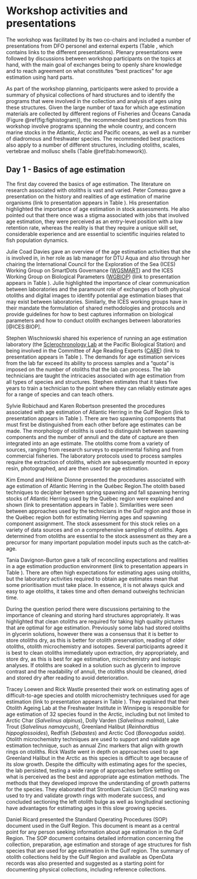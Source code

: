 # Workshop activities and presentations

The workshop was facilitated by its two co-chairs and included a number of presentations from DFO personel and external experts (Table \ref{tab:talks}, which contains links to the different presentations). Plenary presentations were followed by discussions between workshop participants on the topics at hand, with the main goal of exchanges being to openly share knowledge and to reach agreement on what constitutes "best practices" for age estimation using hard parts.

As part of the workshop planning, participants were asked to provide a summary of physical collections of hard structures and to identify the programs that were involved in the collection and analysis of ages using these structures. Given the large number of taxa for which age estimation materials are collected by different regions of Fisheries and Oceans Canada (Figure \@ref(fig:fighistogram)), the recommended best practices from this workshop involve programs spanning the whole country, and concern marine stocks in the Atlantic, Arctic and Pacific oceans, as well as a number of diadromous and freshwater species. The recommended best practices also apply to a number of different structures, including otoliths, scales, vertebrae and mollusc shells (Table \@ref(tab:homework)).

## Day 1 - Basics of age estimation {#sec:day1}

The first day covered the basics of age estimation. The literature on research associated with otoliths is vast and varied. Peter Comeau gave a presentation on the history and realities of age estimation of marine organisms (link to presentation appears in Table \ref{tab:talks}). His presentation highlighted the importance of age estimation in stock assessments. He also pointed out that there once was a stigma associated with jobs that involved age estimation, they were perceived as an entry-level position with a low retention rate, whereas the reality is that they require a unique skill set, considerable experience and are essential to scientific inquiries related to fish population dynamics.

Julie Coad Davies gave an overview of the age estimation activities that she is involved in, in her role as lab manager for DTU Aqua and also through her chairing the International Council for the Exploration of the Sea (ICES) Working Group on SmartDots Governance ([WGSMART](https://www.ices.dk/community/groups/Pages/WGSMART.aspx)) and the ICES Working Group on Biological Parameters ([WGBIOP](https://www.ices.dk/community/groups/Pages/WGBIOP.aspx)) (link to presentation appears in Table \ref{tab:talks}). Julie highlighted the importance of clear communication between laboratories and the paramount role of exchanges of both physical otoliths and digital images to identify potential age estimation biases that may exist between laboratories. Similarly, the ICES working groups have in their mandate the formulation of shared methodologies and protocols and provide guidelines for how to best captures information on biological parameters and how to conduct otolith exchanges between laboratories [@ICES:BIOP].

Stephen Wischniowski shared his experience of running an age estimation laboratory (the [Sclerochronology Lab](https://www.pac.dfo-mpo.gc.ca/science/species-especes/agelab-scalimetrie/index-eng.html) at the Pacific Biological Station) and being involved in the Committee of Age Reading Experts ([CARE](https://care.psmfc.org/)) (link to presentation appears in Table \ref{tab:talks}). The demands for age estimation services from the lab far exceed its ability to process samples and a "quota" is imposed on the number of otoliths that the lab can process. The lab technicians are taught the intricacies associated with age estimation from all types of species and structures. Stephen estimates that it takes five years to train a technician to the point where they can reliably estimate ages for a range of species and can teach others.

Sylvie Robichaud and Karen Robertson presented the procedures associated with age estimation of Atlantic Herring in the Gulf Region (link to presentation appears in Table \ref{tab:talks}). There are two spawning components that must first be distinguished from each other before age estimates can be made. The morphology of otoliths is used to distinguish between spawning components and the number of annuli and the date of capture are then integrated into an age estimate. The otoliths come from a variety of sources, ranging from research surveys to experimental fishing and from commercial fisheries. The laboratory protocols used to process samples require the extraction of otoliths, which are subsequently mounted in epoxy resin, photographed, and are then used for age estimation. 

Kim Emond and Hélène Dionne presented the procedures associated with age estimation of Atlantic Herring in the Québec Region.The otolith based techniques to decipher between spring spawning and fall spawning herring stocks of Atlantic Herring used by the Québec region were explained and shown (link to presentation appears in Table \ref{tab:talks}). Similarities were seen between approaches used by the technicians in the Gulf region and those in the Québec region both for estimating Herring ages and spawning component assignment. The stock assessment for this stock relies on a variety of data sources and on a comprehensive sampling of otoliths. Ages determined from otoliths are essential to the stock assessment as they are a precursor for many important population model inputs such as the catch-at-age. 

Tania Davignon-Burton gave a talk of reconciling expectations and realities in a age estimation production environment (link to presentation appears in Table \ref{tab:talks}). There are often high expectations for estimating ages using otoliths, but the laboratory activities required to obtain age estimates mean that some prioritisation must take place. In essence, it is not always quick and easy to age otoliths, it takes time and often demand outweighs technician time.

During the question period there were discussions pertaining to the importance of cleaning and storing hard structures appropriately. It was highlighted that clean otoliths are required for taking high quality pictures that are optimal for age estimation. Previously some labs had stored otoliths in glycerin solutions, however there was a consensus that it is better to store otoliths dry, as this is better for otolith preservation, reading of older otoliths, otolith microchemistry and isotopes. Several participants agreed it is best to clean otoliths immediately upon extraction, dry appropriately, and store dry, as this is best for age estimation, microchemistry and isotopic analyses. If otoliths are soaked in a solution such as glycerin to improve contrast and the readability of annuli, the otoliths should be cleaned, dried and stored dry after reading to avoid deterioration.

Tracey Loewen and Rick Wastle presented their work on estimating ages of difficult-to-age species and otolith microchemistry techniques used for age estimation (link to presentation appears in Table \ref{tab:talks}). They explained that their Otolith Ageing Lab at the Freshwater Institute in Winnipeg is responsible for age estimation of 32 species found in the Arctic, including but not limited to Arctic Char (*Salvelinus alpinus*), Dolly Varden (*Salvelinus malma*), Lake Trout (*Salvelinus namaycush*), Greenland Halibut (*Reinhardtius hippoglossoides*), Redfish (*Sebastes*) and Arctic Cod (*Boreogadus saida*). Otolith microchemistry techniques are used to support and validate age estimation technique, such as annual Zinc markers that align with growth rings on otoliths. Rick Wastle went in depth on approaches used to age Greenland Halibut in the Arctic as this species is difficult to age because of its slow growth. Despite the difficulty with estimating ages for the species, the lab persisted, testing a wide range of approaches before settling on what is perceived as the best and appropriate age estimation methods. The methods that they developed improve the understanding of growth patterns for the species. They elaborated that Strontium Calcium (SrCl) marking was used to try and validate growth rings with moderate success, and concluded sectioning the left otolith bulge as well as longitudinal sectioning have advantages for estimating ages in this slow growing species. 

Daniel Ricard presented the Standard Operating Procedures (SOP) document used in the Gulf Region. This document is meant as a central point for any person seeking information about age estimation in the Gulf Region. The SOP document contains detailed information concerning the collection, preparation, age estimation and storage of age structures for fish species that are used for age estimation in the Gulf region. The summary of otolith collections held by the Gulf Region and available as OpenData records was also presented and suggested as a starting point for documenting physical collections, including reference collections.
